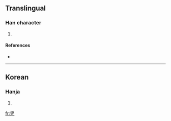 ==Translingual==

===Han character===
{{Han char|rn=5|rad=乙|as=05|sn=6|four=|canj=中田弓 (LWN)}}

# {{defn|Han}}

====References====
* {{Han ref|kx=|dkj=|dj=|hdz=|uh=3415|ud=13333|bh=|bd=}}

----

==Korean==

===Hanja===
{{ko-hanja|hangeul=율|rv=yul|mr=yul|y=yul}}

# {{defn|Korean}}

[[fr:㐕]]